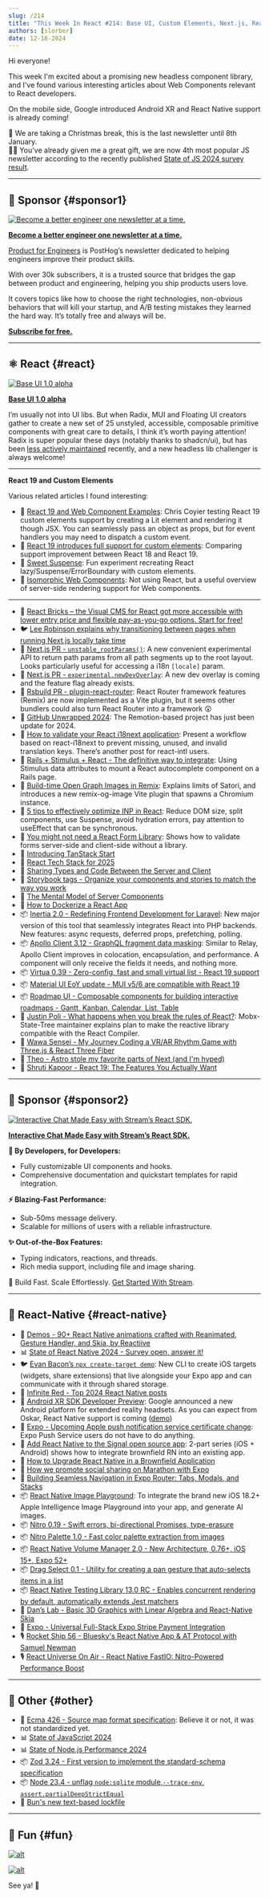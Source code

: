 ```yaml
---
slug: /214
title: "This Week In React #214: Base UI, Custom Elements, Next.js, React Router, TanStack, i18n, OG, Apollo, Android XR, iOS targets, Nitro, RNTL, Volume Manager, Drag Select, brownfield, Zod, Node, SourceMaps, Bun, State Of JS..."
authors: [slorber]
date: 12-18-2024
---
```


Hi everyone!

This week I'm excited about a promising new headless component library, and I've found various interesting articles about Web Components relevant to React developers.

On the mobile side, Google introduced Android XR and React Native support is already coming!

🎄 We are taking a Christmas break, this is the last newsletter until 8th January.\
🧑‍🎄 You've already given me a great gift, we are now 4th most popular JS newsletter according to the recently published [State of JS 2024 survey result](https://2024.stateofjs.com/en-US/resources/).

<!-- truncate -->


<Support />

---

## 💸 Sponsor {#sponsor1}

[![Become a better engineer one newsletter at a time.](/emails/issues/183/posthog.jpg)](https://dub.link/twir-dec18)

**[Become a better engineer one newsletter at a time.](https://dub.link/twir-dec18)**

[Product for Engineers](https://dub.link/twir-dec18) is PostHog’s newsletter dedicated to helping engineers improve their product skills.

With over 30k subscribers, it is a trusted source that bridges the gap between product and engineering, helping you ship products users love.

It covers topics like how to choose the right technologies, non-obvious behaviors that will kill your startup, and A/B testing mistakes they learned the hard way. It’s totally free and always will be.

[**Subscribe for free.**](https://dub.link/twir-dec18)

---

## ⚛️ React {#react}

[![Base UI 1.0 alpha](/emails/issues/214/base-ui.jpg)](https://base-ui.com/)

[**Base UI 1.0 alpha**](https://base-ui.com/)

I’m usually not into UI libs. But when Radix, MUI and Floating UI creators gather to create a new set of 25 unstyled, accessible, composable primitive components with great care to details, I think it’s worth paying attention\! Radix is super popular these days (notably thanks to shadcn/ui), but has been [less actively maintained](https://github.com/radix-ui/primitives/graphs/contributors) recently, and a new headless lib challenger is always welcome\!

---

**React 19 and Custom Elements**

Various related articles I found interesting:

- 📜 [React 19 and Web Component Examples](https://frontendmasters.com/blog/react-19-and-web-component-examples/): Chris Coyier testing React 19 custom elements support by creating a Lit element and rendering it though JSX. You can seamlessly pass an object as props, but for event handlers you may need to dispatch a custom event.
- 📜 [React 19 introduces full support for custom elements](https://aleks-elkin.github.io/posts/2024-12-06-react-19/): Comparing support improvement between React 18 and React 19\.
- 📜 [Sweet Suspense](https://plainvanillaweb.com/blog/articles/2024-09-09-sweet-suspense/): Fun experiment recreating React lazy/Suspense/ErrorBoundary with custom elements.
- 📜 [Isomorphic Web Components](https://jakelazaroff.com/words/isomorphic-web-components/): Not using React, but a useful overview of server-side rendering support for Web components.

---

- 💸 [React Bricks – the Visual CMS for React got more accessible with lower entry price and flexible pay-as-you-go options. Start for free!](https://www.reactbricks.com/?utm_source=twir&utm_campaign=ql24)
- 🐦 [Lee Robinson explains why transitioning between pages when running Next.js locally take time](https://x.com/leeerob/status/1869095675201192335)
- 👀 [Next.js PR \- `unstable_rootParams()`](https://github.com/vercel/next.js/pull/72837): A new convenient experimental API to return path params from all path segments up to the root layout. Looks particularly useful for accessing a i18n `[locale]` param.
- 👀 [Next.js PR \- `experimental.newDevOverlay`](https://github.com/vercel/next.js/pull/73977): A new dev overlay is coming and the feature flag already exists.
- 👀 [Rsbuild PR \- plugin-react-router](https://github.com/web-infra-dev/rsbuild/pull/4186): React Router framework features (Remix) are now implemented as a Vite plugin, but it seems other bundlers could also turn React Router into a framework 😲
- 🎄 [GitHub Unwrapped 2024](https://githubunwrapped.com/): The Remotion-based project has just been update for 2024.
- 📜 [How to validate your React i18next application](https://lingual.dev/blog/how-to-validate-your-react-i18next-application/): Present a workflow based on react-i18next to prevent missing, unused, and invalid translation keys. There’s another post for react-intl users.
- 📜 [Rails \+ Stimulus \+ React \- The definitive way to integrate](https://blog.codeminer42.com/rails-stimulus-react/): Using Stimulus data attributes to mount a React autocomplete component on a Rails page.
- 📜 [Build-time Open Graph Images in Remix](https://kettanaito.com/blog/build-time-og-images-in-remix): Explains limits of Satori, and introduces a new remix-og-image Vite plugin that spawns a Chromium instance.
- 📜 [5 tips to effectively optimize INP in React](https://calendar.perfplanet.com/2024/5-tips-to-effectively-optimize-inp-in-react/): Reduce DOM size, split components, use Suspense, avoid hydration errors, pay attention to useEffect that can be synchronous.
- 📜 [You might not need a React Form Library](https://www.robinwieruch.de/react-form-validation/): Shows how to validate forms server-side and client-side without a library.
- 📜 [Introducing TanStack Start](https://frontendmasters.com/blog/introducing-tanstack-start/)
- 📜 [React Tech Stack for 2025](https://www.robinwieruch.de/react-tech-stack/)
- 📜 [Sharing Types and Code Between the Server and Client](https://echobind.com/post/sharing-types-and-code-between-the-server-and-client)
- 📜 [Storybook tags \- Organize your components and stories to match the way you work](https://storybook.js.org/blog/storybook-tags/)
- 📜 [The Mental Model of Server Components](https://saewitz.com/the-mental-model-of-server-components)
- 📜 [How to Dockerize a React App](https://www.docker.com/blog/how-to-dockerize-react-app/)
- 📦 [Inertia 2.0 \- Redefining Frontend Development for Laravel](https://blog.laravel.com/announcing-inertia-20-redefining-frontend-development-for-laravel): New major version of this tool that seamlessly integrates React into PHP backends. New features: async requests, deferred props, prefetching, polling.
- 📦 [Apollo Client 3.12 \- GraphQL fragment data masking](https://www.apollographql.com/blog/more-resilient-code-with-data-masking-in-apollo-client-3-12): Similar to Relay, Apollo Client improves in colocation, encapsulation, and performance. A component will only receive the fields it needs, and nothing more.
- 📦 [Virtua 0.39 \- Zero-config, fast and small virtual list \- React 19 support](https://github.com/inokawa/virtua)
- 📦 [Material UI EoY update - MUI v5/6 are compatible with React 19](https://mui.com/blog/material-ui-2024-updates/)
- 📦 [Roadmap UI \- Composable components for building interactive roadmaps \- Gantt, Kanban, Calendar, List, Table](https://www.roadmap-ui.com/)
- 🎥 [Justin Poli \- What happens when you break the rules of React?](https://www.youtube.com/watch?v=NsFD-1HkJNU): Mobx-State-Tree maintainer explains plan to make the reactive library compatible with the React Compiler.
- 🎥 [Wawa Sensei \- My Journey Coding a VR/AR Rhythm Game with Three.js & React Three Fiber](https://www.youtube.com/watch?v=jBh4ftHqC5U)
- 🎥 [Theo \- Astro stole my favorite parts of Next (and I'm hyped)](https://www.youtube.com/watch?v=3xqa0SsRbdM)
- 🎥 [Shruti Kapoor \- React 19: The Features You Actually Want](https://www.youtube.com/watch?v=Hek-Ux9jha8)

<SubscribeFormEmbed placement="middle" />

---

## 💸 Sponsor {#sponsor2}

[![Interactive Chat Made Easy with Stream’s React SDK.](/emails/issues/214/stream.jpg)](https://getstream.io/chat/react-chat/tutorial/?utm_source=newsletter&utm_medium=referral&utm_content=&utm_campaign=thisweekinreact)

**[Interactive Chat Made Easy with Stream’s React SDK.](https://getstream.io/chat/react-chat/tutorial/?utm_source=newsletter&utm_medium=referral&utm_content=&utm_campaign=thisweekinreact)**

**🔧 By Developers, for Developers:**

- Fully customizable UI components and hooks.
- Comprehensive documentation and quickstart templates for rapid integration.

**⚡ Blazing-Fast Performance:**

- Sub-50ms message delivery.
- Scalable for millions of users with a reliable infrastructure.

**✨ Out-of-the-Box Features:**

- Typing indicators, reactions, and threads.
- Rich media support, including file and image sharing.

🚀 Build Fast. Scale Effortlessly. [Get Started With Stream](https://getstream.io/try-for-free/?utm_source=newsletter&utm_medium=referral&utm_content=&utm_campaign=thisweekinreact).

---

## 📱 React-Native {#react-native}

- 💸 [Demos \- 90+ React Native animations crafted with Reanimated, Gesture Handler, and Skia, by Reactiive](https://reactiive.io/demos?utm_source=thisweekinreact)
- 📊 [State of React Native 2024 \- Survey open, answer it\!](https://survey.stateofreactnative.com/)
- 🐦 [Evan Bacon’s `npx create-target demo`](https://x.com/Baconbrix/status/1868672438898455023): New CLI to create iOS targets (widgets, share extensions) that live alongside your Expo app and can communicate with it through shared storage.
- 🧵 [Infinite Red \- Top 2024 React Native posts](https://x.com/infinite_red/status/1869104889777020951)
- 📣 [Android XR SDK Developer Preview](https://developers.googleblog.com/en/introducing-android-xr-sdk-developer-preview/): Google announced a new Android platform for extended reality headsets. As you can expect from Oskar, React Native support is coming ([demo](https://x.com/o_kwasniewski/status/1868645896239690009))
- 📣 [Expo \- Upcoming Apple push notification service certificate change](https://expo.dev/blog/upcoming-apple-push-notification-service-certificate-change): Expo Push Service users do not have to do anything.
- 📜 [Add React Native to the Signal open source app](https://blog.swmansion.com/add-react-native-to-the-signal-open-source-app-part-2-android-803c1b726582): 2-part series (iOS \+ Android) shows how to integrate brownfield RN into an existing app.
- 📜 [How to Upgrade React Native in a Brownfield Application](https://www.callstack.com/blog/how-to-upgrade-react-native-in-a-brownfield-application)
- 📜 [How we promote social sharing on Marathon with Expo](https://expo.dev/blog/how-we-promote-social-sharing-on-marathon-with-expo)
- 📜 [Building Seamless Navigation in Expo Router: Tabs, Modals, and Stacks](https://medium.com/@coby09/building-seamless-navigation-in-expo-router-tabs-modals-and-stacks-2df1a5522321)
- 📦 [React Native Image Playground](https://github.com/Ucekay/react-native-image-playground): To integrate the brand new iOS 18.2+ Apple Intelligence Image Playground into your app, and generate AI images.
- 📦 [Nitro 0.19 \- Swift errors, bi-directional Promises, type-erasure](https://github.com/mrousavy/nitro/releases/tag/v0.19.0)
- 📦 [Nitro Palette 1.0 \- Fast color palette extraction from images](https://github.com/Ucekay/nitro-palette/releases/tag/v1.0.0)
- 📦 [React Native Volume Manager 2.0 \- New Architecture, 0.76+, iOS 15+, Expo 52+](https://github.com/hirbod/react-native-volume-manager/releases/tag/v2.0.1)
- 📦 [Drag Select 0.1 \- Utility for creating a pan gesture that auto-selects items in a list](https://github.com/osamaqarem/drag-select)
- 📦 [React Native Testing Library 13.0 RC \- Enables concurrent rendering by default, automatically extends Jest matchers](https://github.com/callstack/react-native-testing-library/releases/tag/v13.0.0-rc.0)
- 🎥 [Dan’s Lab \- Basic 3D Graphics with Linear Algebra and React-Native Skia](https://www.youtube.com/watch?v=uZBGcbKFhXE)
- 🎥 [Expo \- Universal Full-Stack Expo Stripe Payment Integration](https://www.youtube.com/watch?v=J0tyxUV_omY)
- 🎙️ [Rocket Ship 56 \- Bluesky's React Native App & AT Protocol with Samuel Newman](https://share.transistor.fm/s/2134db4c)
- 🎙️ [React Universe On Air \- React Native FastIO: Nitro-Powered Performance Boost](https://www.youtube.com/watch?v=u4PBBLujv7I)

---

## 🔀 Other {#other}

- 📣 [Ecma 426 \- Source map format specification](https://ecma-international.org/publications-and-standards/standards/ecma-426/): Believe it or not, it was not standardized yet.
- 📊 [State of JavaScript 2024](https://2024.stateofjs.com/en-US)
- 📊 [State of Node.js Performance 2024](https://nodesource.com/blog/State-of-Nodejs-Performance-2024)
- 📦 [Zod 3.24 \- First version to implement the standard-schema specification](https://github.com/colinhacks/zod/releases/tag/v3.24.0)
- 📦 [Node 23.4 \- unflag `node:sqlite` module,`--trace-env`, `assert.partialDeepStrictEqual`](https://nodejs.org/en/blog/release/v23.4.0)
- 📜 [Bun's new text-based lockfile](https://bun.sh/blog/bun-lock-text-lockfile)

---

## 🤭 Fun {#fun}

[![alt](/emails/issues/214/meme.jpg)](https://x.com/jordwalke/status/1868092255879540957)

[![alt](/emails/issues/214/meme2.jpg)](https://x.com/wesbos/status/1869032343526322378)

See ya! 👋
